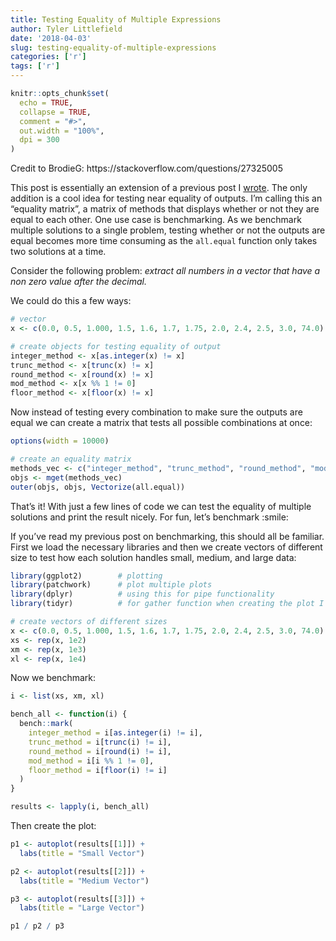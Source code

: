 ```yaml
---
title: Testing Equality of Multiple Expressions
author: Tyler Littlefield
date: '2018-04-03'
slug: testing-equality-of-multiple-expressions
categories: ['r']
tags: ['r']
---
```


```r
knitr::opts_chunk$set(
  echo = TRUE,
  collapse = TRUE,
  comment = "#>",
  out.width = "100%",
  dpi = 300
)
```

Credit to BrodieG: https://stackoverflow.com/questions/27325005

This post is essentially an extension of a previous post I [wrote](https://tylurp.rbind.io/2018/02/13/measuring-performance/). The only addition is a cool idea for testing near equality of outputs. I'm calling this an "equality matrix", a matrix of methods that displays whether or not they are equal to each other. One use case is benchmarking. As we benchmark multiple solutions to a single problem, testing whether or not the outputs are equal becomes more time consuming as the `all.equal` function only takes two solutions at a time.

Consider the following problem: _extract all numbers in a vector that have a non zero value after the decimal._

We could do this a few ways:

```r
# vector
x <- c(0.0, 0.5, 1.000, 1.5, 1.6, 1.7, 1.75, 2.0, 2.4, 2.5, 3.0, 74.0)

# create objects for testing equality of output
integer_method <- x[as.integer(x) != x]
trunc_method <- x[trunc(x) != x]
round_method <- x[round(x) != x]
mod_method <- x[x %% 1 != 0]
floor_method <- x[floor(x) != x]
```

Now instead of testing every combination to make sure the outputs are equal we can create a matrix that tests all possible combinations at once:

```r
options(width = 10000) 
```

```r
# create an equality matrix
methods_vec <- c("integer_method", "trunc_method", "round_method", "mod_method", "floor_method")
objs <- mget(methods_vec)
outer(objs, objs, Vectorize(all.equal))
```

That's it! With just a few lines of code we can test the equality of multiple solutions and print the result nicely. For fun, let's benchmark :smile:


If you've read my previous post on benchmarking, this should all be familiar. First we load the necessary libraries and then we create vectors of different size to test how each solution handles small, medium, and large data:

```r
library(ggplot2)        # plotting
library(patchwork)      # plot multiple plots
library(dplyr)          # using this for pipe functionality 
library(tidyr)          # for gather function when creating the plot I have in mind

# create vectors of different sizes
x <- c(0.0, 0.5, 1.000, 1.5, 1.6, 1.7, 1.75, 2.0, 2.4, 2.5, 3.0, 74.0)
xs <- rep(x, 1e2)
xm <- rep(x, 1e3)
xl <- rep(x, 1e4)
```

Now we benchmark:

```r
i <- list(xs, xm, xl)

bench_all <- function(i) {
  bench::mark(
    integer_method = i[as.integer(i) != i],
    trunc_method = i[trunc(i) != i],
    round_method = i[round(i) != i],
    mod_method = i[i %% 1 != 0],
    floor_method = i[floor(i) != i]
  )
}

results <- lapply(i, bench_all)
```

Then create the plot:

```r
p1 <- autoplot(results[[1]]) + 
  labs(title = "Small Vector")

p2 <- autoplot(results[[2]]) + 
  labs(title = "Medium Vector")

p3 <- autoplot(results[[3]]) + 
  labs(title = "Large Vector")

p1 / p2 / p3 
```
